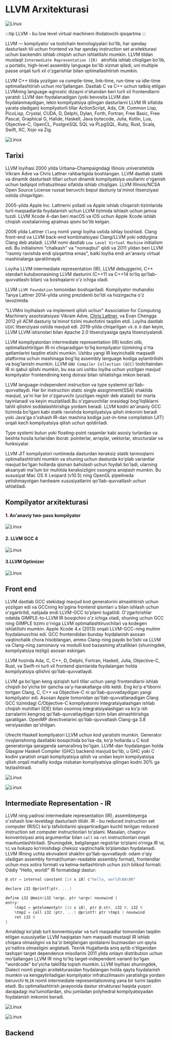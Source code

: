 # LLVM Arxitekturasi


![Linux](images/article/llvm-arxitekturasi/1.png)


:::tip
LLVM - bu low level virtual machineni ifodalovchi qisqartma
:::

LLVM — kompilyator va toolchain texnologiyalari boʻlib, har qanday dasturlash tili uchun frontend va har qanday instruction set arxitekturasi uchun backendni ishlab chiqish uchun ishlatilishi mumkin. LLVM tildan mustaqil `Intermediate Representation (IR) ` atrofida ishlab chiqilgan bo'lib, u portativ, high-level assembly language bo'lib xizmat qiladi, uni multiple passe orqali turli xil o'zgarishlar bilan optimallashtirish mumkin.

LLVM C++ tilida yozilgan va compile-time, link-time, run-time va idle-time optimallashtirish uchun mo'ljallangan.
Dastlab C va C++ uchun tatbiq etilgan LLVMning language-agnostic dizayni oʻshandan beri turli xil frontendlarni yaratdi: LLVM dan foydalanadigan (yoki bevosita LLVM dan foydalanmaydigan, lekin kompilyatsiya qilingan dasturlarni LLVM IR sifatida yarata oladigan) kompilyatorli tillar ActionScript, Ada, C#, Common Lisp, PicoLisp, Crystal, CUDA, D, Delphi, Dylan, Forth, Fortran, Free Basic, Free Pascal, Graphical G, Halide, Haskell, Java bytecode, Julia, Kotlin, Lua, Objective-C, OpenCL, PostgreSQL SQL va PLpgSQL, Ruby, Rust, Scala, Swift, XC, Xojo va Zig.

![Linux](images/article/llvm-arxitekturasi/2.jpeg)

## Tarixi

LLVM loyihasi 2000 yilda Urbana–Champaigndagi Illinois universitetida Vikram Adve va Chris Lattner rahbarligida boshlangan. LLVM dastlab statik va dinamik dasturlash tillari uchun dinamik kompilyatsiya usullarini o'rganish uchun tadqiqot infratuzilmasi sifatida ishlab chiqilgan. LLVM Illinois/NCSA Open Source License ruxsat beruvchi bepul dasturiy ta'minot litsenziyasi ostida chiqarilgan. 

2005-yilda Apple Inc. Lattnerni yolladi va Apple ishlab chiqarish tizimlarida turli maqsadlarda foydalanish uchun LLVM tizimida ishlash uchun jamoa tuzdi. LLVM Xcode 4-dan beri macOS va iOS uchun Apple Xcode ishlab chiqish vositalarining ajralmas qismi bo'lib kelgan.

2006 yilda Lattner `Clang` nomli yangi loyiha ustida ishlay boshladi. Clang front-end va LLVM back-end kombinatsiyasi Clang/LLVM yoki oddiygina Clang deb ataladi. LLVM nomi dastlab `Low Level Virtual Machine` initialism edi. Bu initialismni "chalkash" va "nomaqbul" qildi va 2011 yildan beri LLVM "rasmiy ravishda endi qisqartma emas", balki loyiha endi an'anaviy virtual mashinalarga qaratilmaydi.

Loyiha LLVM intermediate representation (IR), LLVM debuggerini, C++ standart kutubxonasining LLVM dasturini (C++11 va C++14 toʻliq qoʻllab-quvvatlashi bilan) va boshqalarni oʻz ichiga oladi.

LLVM `LLVM Foundation` tomonidan boshqariladi. Kompilyator muhandisi Tanya Lattner 2014-yilda uning prezidenti boʻldi va hozirgacha o'z lavozimida.

"LLVMni loyihalash va implement qilish uchun" Association for Computing Machinery assotsiatsiyasi Vikram Adve, [Chris Lattner](https://github.com/lattner), va Evan Chengga 2012 yil ACM dasturiy ta'minot tizimi mukofotini taqdim etdi.
Loyiha dastlab `UIUC` litsenziyasi ostida mavjud edi. 2019-yilda chiqarilgan `v9.0.0` dan keyin, LLVM LLVM istisnolari bilan Apache 2.0 litsenziyasiga qayta litsenziyalandi.


LLVM kompilyatordan intermediate representation (IR) kodini olib, optimallashtirilgan IR-ni chiqaradigan to'liq kompilyator tizimining o'rta qatlamlarini taqdim etishi mumkin. Ushbu yangi IR keyinchalik maqsadli platforma uchun mashinaga bog'liq assembly language kodiga aylantirilishi va bog'lanishi mumkin. LLVM `GNU Compiler Collection (GCC)` toolchaindan IR ni qabul qilishi mumkin, bu esa uni ushbu loyiha uchun yozilgan mavjud kompilyator frontendining keng doirasi bilan ishlatishga imkon beradi.

LLVM language-independent instruction  va type systemni qo'llab-quvvatlaydi. Har bir instruction static single assignment(SSA) shaklida mavjud, ya'ni har bir o'zgaruvchi (yozilgan registr deb ataladi) bir marta tayinlanadi va keyin muzlatiladi.Bu o'zgaruvchilar orasidagi bog'liqliklarni tahlil qilishni soddalashtirishga yordam beradi. LLVM kodni an'anaviy GCC tizimida bo'lgani kabi statik ravishda kompilyatsiya qilish imkonini beradi yoki Java'ga o'xshash IR-dan mashina kodiga just-in-time compilation (JIT) orqali kech kompilyatsiya qilish uchun qoldiriladi.

Type systemi butun yoki floating-point raqamlar kabi asosiy turlardan va beshta hosila turlaridan iborat: pointerlar, arraylar, vektorlar, structuralar va funksiyalar.

LLVM JIT kompilyatori runtimeda dasturdan keraksiz statik tarmoqlarni optimallashtirishi mumkin va shuning uchun dasturda ko'plab variantlar mavjud bo'lgan hollarda qisman baholash uchun foydali bo'ladi, ularning aksariyati ma'lum bir muhitda keraksizligini osongina aniqlash mumkin. Bu xususiyat Mac OS X Leopard (v10.5) ning OpenGL pipelineda yetishmayotgan hardware xususiyatlarini qo'llab-quvvatlash uchun ishlatiladi.

## Kompilyator arxitekturasi

#### 1. An'anaviy two-pass kompilyator

![Linux](images/article/llvm-arxitekturasi/3.png)

#### 2. LLVM GCC 4

![Linux](images/article/llvm-arxitekturasi/4.png)

#### 3.LLVM Optimizer 

![Linux](images/article/llvm-arxitekturasi/5.png)


## Front end

LLVM dastlab GCC stekidagi mavjud kod generatorini almashtirish uchun yozilgan edi va GCCning ko'pgina frontend qismlari u bilan ishlash uchun o'zgartirildi, natijada endi LLVM-GCC to'plami tugatildi. O'zgartirishlar odatda GIMPLE-to-LLVM IR bosqichini o'z ichiga oladi, shuning uchun GCC ning GIMPLE tizimi o'rniga LLVM optimallashtiruvchilari va kodegen ishlatilishi mumkin. Apple Xcode 4.x (2013) orqali LLVM-GCC-ning muhim foydalanuvchisi edi. GCC frontendidan bunday foydalanish asosan vaqtinchalik chora hisoblangan, ammo Clang-ning paydo bo'lishi va LLVM va Clang-ning zamonaviy va modulli kod bazasining afzalliklari (shuningdek, kompilyatsiya tezligi) asosan eskirgan.

LLVM hozirda Ada, C, C++, D, Delphi, Fortran, Haskell, Julia, Objective-C, Rust, va Swift-ni turli xil frontend qismlarida foydalangan holda kompilyatsiya qilishni qo'llab-quvvatlaydi. 

LLVM ga bo'lgan keng qiziqish turli tillar uchun yangi frontendlarni ishlab chiqish bo'yicha bir qancha sa'y-harakatlarga olib keldi. Eng ko'p e'tiborni tortgan Clang, C, C++ va Objective-C ni qo'llab-quvvatlaydigan yangi kompilyator edi. Asosan Apple tomonidan qo'llab-quvvatlanadigan Clang GCC tizimidagi C/Objective-C kompilyatorini integratsiyalashgan ishlab chiqish muhitlari (IDE) bilan osonroq integratsiyalashgan va ko'p ish zarralarini kengroq qo'llab-quvvatlaydigan tizim bilan almashtirishga qaratilgan. OpenMP directivelarini qo'llab-quvvatlash Clang-ga 3.8 versiyasidan qo'shilgan.

Utrecht Haskell kompilyatori LLVM uchun kod yaratishi mumkin. Generator rivojlanishning dastlabki bosqichida bo'lsa-da, ko'p hollarda u C kod generatoriga qaraganda samaraliroq bo'lgan. LLVM-dan foydalangan holda Glasgow Haskell Compiler (GHC) backend mavjud bo'lib, u GHC yoki C kodini yaratish orqali kompilyatsiya qilish va undan keyin kompilyatsiya qilish orqali mahalliy kodga nisbatan kompilyatsiya qilingan kodni 30% ga tezlashtiradi.

![Linux](images/article/llvm-arxitekturasi/6.png)

![Linux](images/article/llvm-arxitekturasi/7.png)

## Intermediate Representation - IR

LLVM ning yadrosi intermediate representation (IR), assembleyerga o'xshash low-leveldagi dasturlash tilidir. IR - bu reduced instruction set computer (RISC)  ko'p tafsilotlarini qisqartiradigan kuchli terilgan reduced instruction set computer instructionlari to'plami. Masalan, chaqiruv konventsiyasi aniq argumentlar bilan `call` va `ret` instructionlari orqali mavhumlashtiriladi. Shuningdek, belgilangan registrlar to‘plami o‘rniga IR `%0`, `%1` va hokazo ko‘rinishdagi cheksiz vaqtinchalik to‘plamdan foydalanadi. LLVM IRning uchta ekvivalent shaklini qo'llab-quvvatlaydi: odam o'qiy oladigan assembly format(human-readable assembly format), frontendlar uchun mos xotira formati va ketma-ketlashtirish uchun zich bitkod formati. Oddiy "Hello, world!" IR formatidagi dastur:

```c
@.str = internal constant [14 x i8] c"hello, world\0A\00"

declare i32 @printf(ptr, ...)

define i32 @main(i32 %argc, ptr %argv) nounwind {
entry:
    %tmp1 = getelementptr [14 x i8], ptr @.str, i32 0, i32 0
    %tmp2 = call i32 (ptr, ...) @printf( ptr %tmp1 ) nounwind
    ret i32 0
}
```

Amaldagi ko'plab turli konventsiyalar va turli maqsadlar tomonidan taqdim etilgan xususiyatlar LLVM haqiqatan ham maqsadli mustaqil IR ishlab chiqara olmasligini va ba'zi belgilangan qoidalarni buzmasdan uni qayta yo'naltira olmasligini anglatadi. Texnik Hujjatlarda aniq aytib o'tilganidan tashqari target dependence misollarini 2011 yilda onlayn distribution uchun mo'ljallangan LLVM IR ning to'liq target-independent varianti bo'lgan "wordcode" bo'yicha taklifda topish mumkin. LLVM loyihasi shuningdek, Dialect nomli plagin arxitekturasidan foydalangan holda qayta foydalanish mumkin va kengaytiriladigan kompilyator infratuzilmasini yaratishga yordam beruvchi `MLIR` nomli intermediate representationning yana bir turini taqdim etadi. Bu optimallashtirish jarayonida dastur strukturasi haqida yuqori darajadagi ma'lumotlardan, shu jumladan polyhedral kompilyatsiyadan foydalanish imkonini beradi.

![Linux](images/article/llvm-arxitekturasi/8.png)

![Linux](images/article/llvm-arxitekturasi/9.png)


## Backend